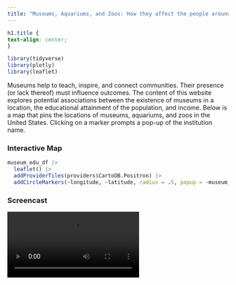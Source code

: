 ```yaml
---
title: "Museums, Aquariums, and Zoos: How they affect the people around them"
---
```


```css
h1.title {
text-align: center;
}
```

```r
library(tidyverse)
library(plotly)
library(leaflet)
```

<p style="text-align:center;">

Museums help to teach, inspire, and connect communities. Their presence (or lack thereof) must influence outcomes. The content of this website explores potential associations between the existence of museums in a location, the educational attainment of the population, and income. Below is a map that pins the locations of museums, aquariums, and zoos in the United States. Clicking on a marker prompts a pop-up of the institution name.

</p>

### Interactive Map

```r
museum_edu_df |> 
  leaflet() |> 
  addProviderTiles(providers$CartoDB.Positron) |> 
  addCircleMarkers(~longitude, ~latitude, radius = .5, popup = ~museum_name)
```

### Screencast

<video src = "images/screencast.mov" controls = "controls" style = "max-width: 730px;">
</video>





